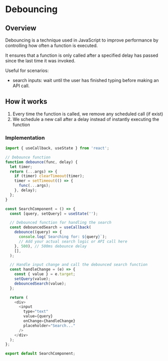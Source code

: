 # Debouncing

## Overview

Debouncing is a technique used in JavaScript to improve performance by controlling how often a function is executed.

It ensures that a function is only called after a specified delay has passed since the last time it was invoked.

Useful for scenarios:
- search inputs: wait until the user has finished typing before making an API call.


## How it works

1. Every time the function is called, we remove any scheduled call (if exist)
2. We schedule a new call after a delay instead of instantly executing the function


### Implementation

```js
import { useCallback, useState } from 'react';

// Debounce function
function debounce(func, delay) {
  let timer;
  return (...args) => {
    if (timer) clearTimeout(timer);
    timer = setTimeout(() => {
      func(...args);
    }, delay);
  };
}

const SearchComponent = () => {
  const [query, setQuery] = useState('');

  // Debounced function for handling the search
  const debouncedSearch = useCallback(
    debounce((query) => {
      console.log(`Searching for: ${query}`);
      // Add your actual search logic or API call here
    }, 500), // 500ms debounce delay
    [],
  );

  // Handle input change and call the debounced search function
  const handleChange = (e) => {
    const { value } = e.target;
    setQuery(value);
    debouncedSearch(value);
  };

  return (
    <div>
      <input
        type="text"
        value={query}
        onChange={handleChange}
        placeholder="Search..."
      />
    </div>
  );
};

export default SearchComponent;
```